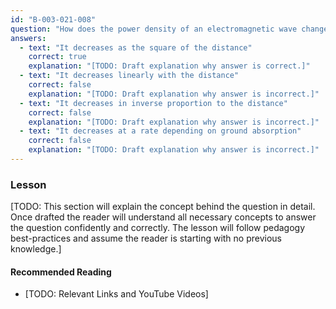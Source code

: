 ```yaml
---
id: "B-003-021-008"
question: "How does the power density of an electromagnetic wave change as it propagates away from an antenna in free space?"
answers:
  - text: "It decreases as the square of the distance"
    correct: true
    explanation: "[TODO: Draft explanation why answer is correct.]"
  - text: "It decreases linearly with the distance"
    correct: false
    explanation: "[TODO: Draft explanation why answer is incorrect.]"
  - text: "It decreases in inverse proportion to the distance"
    correct: false
    explanation: "[TODO: Draft explanation why answer is incorrect.]"
  - text: "It decreases at a rate depending on ground absorption"
    correct: false
    explanation: "[TODO: Draft explanation why answer is incorrect.]"
---
```


### Lesson

[TODO: This section will explain the concept behind the question in detail. Once drafted the reader will understand all necessary concepts to answer the question confidently and correctly. The lesson will follow pedagogy best-practices and assume the reader is starting with no previous knowledge.]

#### Recommended Reading

- [TODO: Relevant Links and YouTube Videos]
